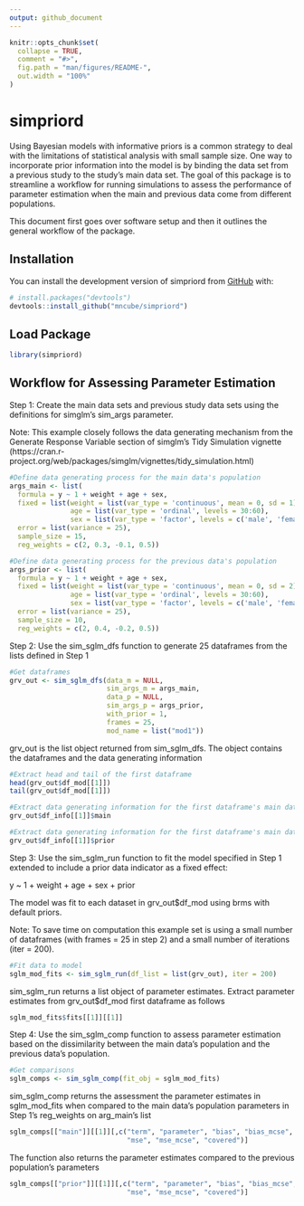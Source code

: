 ```yaml
---
output: github_document
---
```


<!-- README.md is generated from README.Rmd. Please edit that file -->

```r
knitr::opts_chunk$set(
  collapse = TRUE,
  comment = "#>",
  fig.path = "man/figures/README-",
  out.width = "100%"
)
```

# simpriord

<!-- badges: start -->
<!-- badges: end -->

Using Bayesian models with informative priors is a common strategy to deal with the limitations of
statistical analysis with small sample size.  One way to incorporate prior information into the model is by binding the data set from a previous study to the study's main data set.  The goal of this package is to streamline
a workflow for running simulations to assess the performance of parameter estimation when the main and previous data
come from different populations.

This document first goes over software setup and then it outlines the general workflow of the package.

## Installation

You can install the development version of simpriord from [GitHub](https://github.com/) with:

``` r
# install.packages("devtools")
devtools::install_github("mncube/simpriord")
```

## Load Package

```r
library(simpriord)
```

## Workflow for Assessing Parameter Estimation

Step 1: Create the main data sets and previous study data sets using the definitions for simglm's sim_args parameter.    

Note: This example closely follows the data generating mechanism from the Generate Response Variable section of simglm's Tidy Simulation vignette (https://cran.r-project.org/web/packages/simglm/vignettes/tidy_simulation.html)

```r
#Define data generating process for the main data's population
args_main <- list(
  formula = y ~ 1 + weight + age + sex,
  fixed = list(weight = list(var_type = 'continuous', mean = 0, sd = 1),
               age = list(var_type = 'ordinal', levels = 30:60),
               sex = list(var_type = 'factor', levels = c('male', 'female'))),
  error = list(variance = 25),
  sample_size = 15,
  reg_weights = c(2, 0.3, -0.1, 0.5))

#Define data generating process for the previous data's population 
args_prior <- list(
  formula = y ~ 1 + weight + age + sex,
  fixed = list(weight = list(var_type = 'continuous', mean = 0, sd = 2),
               age = list(var_type = 'ordinal', levels = 30:60),
               sex = list(var_type = 'factor', levels = c('male', 'female'))),
  error = list(variance = 25),
  sample_size = 10,
  reg_weights = c(2, 0.4, -0.2, 0.5))
```


Step 2: Use the sim_sglm_dfs function to generate 25 dataframes from the lists defined in Step 1

```r
#Get dataframes
grv_out <- sim_sglm_dfs(data_m = NULL,
                        sim_args_m = args_main,
                        data_p = NULL,
                        sim_args_p = args_prior,
                        with_prior = 1,
                        frames = 25,
                        mod_name = list("mod1"))
```


grv_out is the list object returned from sim_sglm_dfs.  The object contains the dataframes and the data generating information

```r
#Extract head and tail of the first dataframe 
head(grv_out$df_mod[[1]])
tail(grv_out$df_mod[[1]])

#Extract data generating information for the first dataframe's main data
grv_out$df_info[[1]]$main

#Extract data generating information for the first dataframe's main data
grv_out$df_info[[1]]$prior
```


Step 3: Use the sim_sglm_run function to fit the model specified in Step 1 extended to include a prior data indicator as a fixed effect:

y ~ 1 + weight + age + sex + prior

The model was fit to each dataset in grv_out$df_mod using brms with default priors.

Note: To save time on computation this example set is using a small number of dataframes (with frames = 25 in step 2) and
a small number of iterations (iter = 200).

```r
#Fit data to model
sglm_mod_fits <- sim_sglm_run(df_list = list(grv_out), iter = 200)
```


sim_sglm_run returns a list object of parameter estimates.  Extract parameter estimates from grv_out$df_mod first dataframe as follows

```r
sglm_mod_fits$fits[[1]][[1]]
```


Step 4: Use the sim_sglm_comp function to assess parameter estimation based on the dissimilarity between the main data's population and the previous data's population.

```r
#Get comparisons
sglm_comps <- sim_sglm_comp(fit_obj = sglm_mod_fits)
```


sim_sglm_comp returns the assessment the parameter estimates in sglm_mod_fits when compared to the main data's population parameters in Step 1's reg_weights on arg_main's list

```r
sglm_comps[["main"]][[1]][,c("term", "parameter", "bias", "bias_mcse", 
                             "mse", "mse_mcse", "covered")]
```


The function also returns the parameter estimates compared to the previous population's parameters

```r
sglm_comps[["prior"]][[1]][,c("term", "parameter", "bias", "bias_mcse", 
                             "mse", "mse_mcse", "covered")]
```
